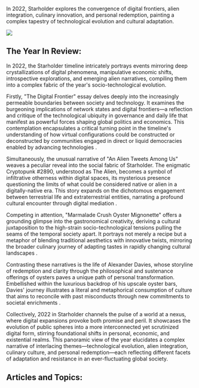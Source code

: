 In 2022, Starholder explores the convergence of digital frontiers, alien integration, culinary innovation, and personal redemption, painting a complex tapestry of technological evolution and cultural adaptation.

![](Face_tilted.png)

## The Year In Review:

In 2022, the Starholder timeline intricately portrays events mirroring deep crystallizations of digital phenomena, manipulative economic shifts, introspective explorations, and emerging alien narratives, compiling them into a complex fabric of the year's socio-technological evolution.

Firstly, "The Digital Frontier" essay delves deeply into the increasingly permeable boundaries between society and technology. It examines the burgeoning implications of network states and digital frontiers—a reflection and critique of the technological ubiquity in governance and daily life that manifest as powerful forces shaping global politics and economics. This contemplation encapsulates a critical turning point in the timeline's understanding of how virtual configurations could be constructed or deconstructed by communities engaged in direct or liquid democracies enabled by advancing technologies .

Simultaneously, the unusual narrative of "An Alien Tweets Among Us" weaves a peculiar reveal into the social fabric of Starholder. The enigmatic Cryptopunk #2890, understood as The Alien, becomes a symbol of infiltrative otherness within digital spaces, its mysterious presence questioning the limits of what could be considered native or alien in a digitally-native era. This story expands on the dichotomous engagement between terrestrial life and extraterrestrial entities, narrating a profound cultural encounter through digital mediation .

Competing in attention, "Marmalade Crush Oyster Mignonette" offers a grounding glimpse into the gastronomical creativity, deriving a cultural juxtaposition to the high-strain socio-technological tensions pulling the seams of the temporal society apart. It portrays not merely a recipe but a metaphor of blending traditional aesthetics with innovative twists, mirroring the broader culinary journey of adapting tastes in rapidly changing cultural landscapes .

Contrasting these narratives is the life of Alexander Davies, whose storyline of redemption and clarity through the philosophical and sustenance offerings of oysters paves a unique path of personal transformation. Embellished within the luxurious backdrop of his upscale oyster bars, Davies' journey illustrates a literal and metaphorical consumption of culture that aims to reconcile with past misconducts through new commitments to societal enrichments .

Collectively, 2022 in Starholder channels the pulse of a world at a nexus, where digital expansions provoke both promise and peril. It showcases the evolution of public spheres into a more interconnected yet scrutinized digital form, stirring foundational shifts in personal, economic, and existential realms. This panoramic view of the year elucidates a complex narrative of interlacing themes—technological evolution, alien integration, culinary culture, and personal redemption—each reflecting different facets of adaptation and resistance in an ever-fluctuating global society.

## Articles and Topics:
